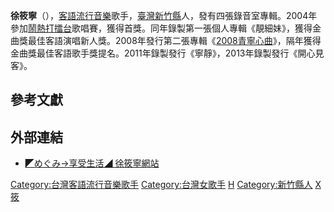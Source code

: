 '''徐筱寧'''（{{bd|1982年|5月6日||catIdx=X徐}}），[[客語流行音樂|客語流行音樂]]歌手，[[臺灣|臺灣]][[新竹縣|新竹縣]]人，發有四張錄音室專輯。2004年參加[[鬧熱打擂台|鬧熱打擂台]]歌唱賽，獲得首獎。同年錄製第一張個人專輯《靚細妹》，獲得金曲獎最佳客語演唱新人獎。2008年發行第二張專輯《[[2008青寧心曲|2008青寧心曲]]》，隔年獲得金曲獎最佳客語歌手獎提名。2011年錄製發行《寧靜》，2013年錄製發行《開心見客》。{{R|:0}}

==參考文獻==
{{reflist|refs=
<ref name=":0">{{cite web|title=〈徐筱寧〉|website=《客家音樂戲劇人才資料庫》|publisher=中華民國客家委員會}}</ref>
}}

==外部連結==
*[http://blog.yam.com/lover4156 ◤めぐみ→享受生活◢ 徐筱寧網站] {{Wayback|url=http://blog.yam.com/lover4156 |date=20170225041716 }}
{{Golden-Melody-Newcomer}}
{{DEFAULTSORT:H徐}}
[[Category:台灣客語流行音樂歌手|Category:台灣客語流行音樂歌手]]
[[Category:台灣女歌手|Category:台灣女歌手]]
[[Category:客家裔臺灣人|H]]
[[Category:新竹縣人|Category:新竹縣人]]
[[Category:徐姓|X筱]]
